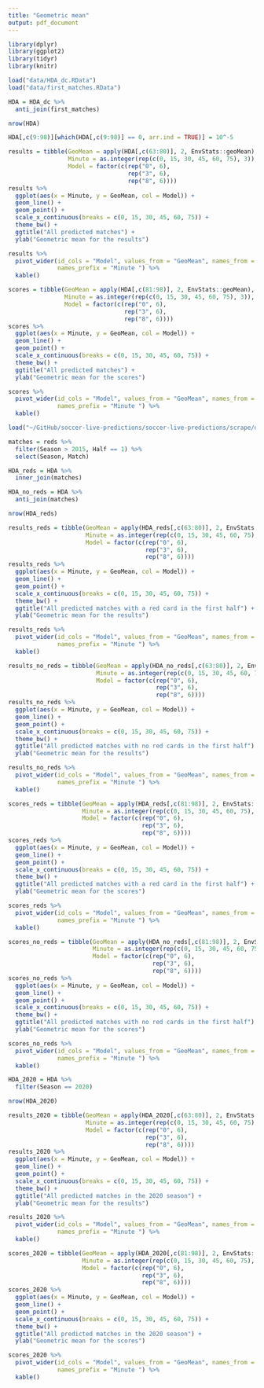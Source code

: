 ```yaml
---
title: "Geometric mean"
output: pdf_document
---
```


```r
library(dplyr)
library(ggplot2)
library(tidyr)
library(knitr)

load("data/HDA_dc.RData")
load("data/first_matches.RData")

HDA = HDA_dc %>%
  anti_join(first_matches)

nrow(HDA)

HDA[,c(9:98)][which(HDA[,c(9:98)] == 0, arr.ind = TRUE)] = 10^-5
```

```r
results = tibble(GeoMean = apply(HDA[,c(63:80)], 2, EnvStats::geoMean),
                 Minute = as.integer(rep(c(0, 15, 30, 45, 60, 75), 3)),
                 Model = factor(c(rep("0", 6), 
                                  rep("3", 6),
                                  rep("8", 6))))
results %>%
  ggplot(aes(x = Minute, y = GeoMean, col = Model)) +
  geom_line() +
  geom_point() +
  scale_x_continuous(breaks = c(0, 15, 30, 45, 60, 75)) +
  theme_bw() +
  ggtitle("All predicted matches") +
  ylab("Geometric mean for the results")

results %>%
  pivot_wider(id_cols = "Model", values_from = "GeoMean", names_from = "Minute",
              names_prefix = "Minute ") %>%
  kable()
```

```r
scores = tibble(GeoMean = apply(HDA[,c(81:98)], 2, EnvStats::geoMean),
                Minute = as.integer(rep(c(0, 15, 30, 45, 60, 75), 3)),
                Model = factor(c(rep("0", 6), 
                                 rep("3", 6),
                                 rep("8", 6))))
scores %>%
  ggplot(aes(x = Minute, y = GeoMean, col = Model)) +
  geom_line() +
  geom_point() +
  scale_x_continuous(breaks = c(0, 15, 30, 45, 60, 75)) +
  theme_bw() +
  ggtitle("All predicted matches") +
  ylab("Geometric mean for the scores")

scores %>%
  pivot_wider(id_cols = "Model", values_from = "GeoMean", names_from = "Minute",
              names_prefix = "Minute ") %>%
  kable()
```

```r
load("~/GitHub/soccer-live-predictions/soccer-live-predictions/scrape/data/reds.RData")

matches = reds %>%
  filter(Season > 2015, Half == 1) %>%
  select(Season, Match)

HDA_reds = HDA %>%
  inner_join(matches)

HDA_no_reds = HDA %>%
  anti_join(matches)

nrow(HDA_reds)
```

```r
results_reds = tibble(GeoMean = apply(HDA_reds[,c(63:80)], 2, EnvStats::geoMean),
                      Minute = as.integer(rep(c(0, 15, 30, 45, 60, 75), 3)),
                      Model = factor(c(rep("0", 6), 
                                       rep("3", 6),
                                       rep("8", 6))))
results_reds %>%
  ggplot(aes(x = Minute, y = GeoMean, col = Model)) +
  geom_line() +
  geom_point() +
  scale_x_continuous(breaks = c(0, 15, 30, 45, 60, 75)) +
  theme_bw() +
  ggtitle("All predicted matches with a red card in the first half") +
  ylab("Geometric mean for the results")

results_reds %>%
  pivot_wider(id_cols = "Model", values_from = "GeoMean", names_from = "Minute",
              names_prefix = "Minute ") %>%
  kable()
```

```r
results_no_reds = tibble(GeoMean = apply(HDA_no_reds[,c(63:80)], 2, EnvStats::geoMean),
                         Minute = as.integer(rep(c(0, 15, 30, 45, 60, 75), 3)),
                         Model = factor(c(rep("0", 6), 
                                          rep("3", 6),
                                          rep("8", 6))))
results_no_reds %>%
  ggplot(aes(x = Minute, y = GeoMean, col = Model)) +
  geom_line() +
  geom_point() +
  scale_x_continuous(breaks = c(0, 15, 30, 45, 60, 75)) +
  theme_bw() +
  ggtitle("All predicted matches with no red cards in the first half") +
  ylab("Geometric mean for the results")

results_no_reds %>%
  pivot_wider(id_cols = "Model", values_from = "GeoMean", names_from = "Minute",
              names_prefix = "Minute ") %>%
  kable()
```

```r
scores_reds = tibble(GeoMean = apply(HDA_reds[,c(81:98)], 2, EnvStats::geoMean),
                     Minute = as.integer(rep(c(0, 15, 30, 45, 60, 75), 3)),
                     Model = factor(c(rep("0", 6), 
                                      rep("3", 6),
                                      rep("8", 6))))
scores_reds %>%
  ggplot(aes(x = Minute, y = GeoMean, col = Model)) +
  geom_line() +
  geom_point() +
  scale_x_continuous(breaks = c(0, 15, 30, 45, 60, 75)) +
  theme_bw() +
  ggtitle("All predicted matches with a red card in the first half") +
  ylab("Geometric mean for the scores")

scores_reds %>%
  pivot_wider(id_cols = "Model", values_from = "GeoMean", names_from = "Minute",
              names_prefix = "Minute ") %>%
  kable()
```

```r
scores_no_reds = tibble(GeoMean = apply(HDA_no_reds[,c(81:98)], 2, EnvStats::geoMean),
                        Minute = as.integer(rep(c(0, 15, 30, 45, 60, 75), 3)),
                        Model = factor(c(rep("0", 6), 
                                         rep("3", 6),
                                         rep("8", 6))))
scores_no_reds %>%
  ggplot(aes(x = Minute, y = GeoMean, col = Model)) +
  geom_line() +
  geom_point() +
  scale_x_continuous(breaks = c(0, 15, 30, 45, 60, 75)) +
  theme_bw() +
  ggtitle("All predicted matches with no red cards in the first half") +
  ylab("Geometric mean for the scores")

scores_no_reds %>%
  pivot_wider(id_cols = "Model", values_from = "GeoMean", names_from = "Minute",
              names_prefix = "Minute ") %>%
  kable()
```

```r
HDA_2020 = HDA %>%
  filter(Season == 2020)

nrow(HDA_2020)
```

```r
results_2020 = tibble(GeoMean = apply(HDA_2020[,c(63:80)], 2, EnvStats::geoMean),
                      Minute = as.integer(rep(c(0, 15, 30, 45, 60, 75), 3)),
                      Model = factor(c(rep("0", 6), 
                                       rep("3", 6),
                                       rep("8", 6))))
results_2020 %>%
  ggplot(aes(x = Minute, y = GeoMean, col = Model)) +
  geom_line() +
  geom_point() +
  scale_x_continuous(breaks = c(0, 15, 30, 45, 60, 75)) +
  theme_bw() +
  ggtitle("All predicted matches in the 2020 season") +
  ylab("Geometric mean for the results")

results_2020 %>%
  pivot_wider(id_cols = "Model", values_from = "GeoMean", names_from = "Minute",
              names_prefix = "Minute ") %>%
  kable()
```

```r
scores_2020 = tibble(GeoMean = apply(HDA_2020[,c(81:98)], 2, EnvStats::geoMean),
                     Minute = as.integer(rep(c(0, 15, 30, 45, 60, 75), 3)),
                     Model = factor(c(rep("0", 6), 
                                      rep("3", 6),
                                      rep("8", 6))))
scores_2020 %>%
  ggplot(aes(x = Minute, y = GeoMean, col = Model)) +
  geom_line() +
  geom_point() +
  scale_x_continuous(breaks = c(0, 15, 30, 45, 60, 75)) +
  theme_bw() +
  ggtitle("All predicted matches in the 2020 season") +
  ylab("Geometric mean for the scores")

scores_2020 %>%
  pivot_wider(id_cols = "Model", values_from = "GeoMean", names_from = "Minute",
              names_prefix = "Minute ") %>%
  kable()
```

